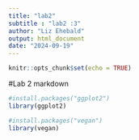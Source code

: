 ```yaml
---
title: "lab2"
subtitle : "lab2 :3" 
author: "Liz Ehebald"
output: html_document
date: "2024-09-19"
---
```


```r
knitr::opts_chunk$set(echo = TRUE)
```

#Lab 2 markdown
```r
#install.packages("ggplot2")
library(ggplot2)

#install.packages("vegan")
library(vegan)



```

